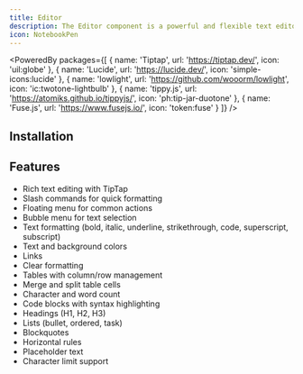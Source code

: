 ```yaml
---
title: Editor
description: The Editor component is a powerful and flexible text editor that allows you to create and edit rich text content.
icon: NotebookPen
---
```


<PoweredBy packages={[
  { name: 'Tiptap', url: 'https://tiptap.dev/', icon: 'uil:globe' },
  { name: 'Lucide', url: 'https://lucide.dev/', icon: 'simple-icons:lucide' },
  { name: 'lowlight', url: 'https://github.com/wooorm/lowlight', icon: 'ic:twotone-lightbulb' },
  { name: 'tippy.js', url: 'https://atomiks.github.io/tippyjs/', icon: 'ph:tip-jar-duotone' },
  { name: 'Fuse.js', url: 'https://www.fusejs.io/', icon: 'token:fuse' }
]} />

<Preview path="editor" />

## Installation

<Installer packageName="editor" />

## Features

- Rich text editing with TipTap
- Slash commands for quick formatting
- Floating menu for common actions
- Bubble menu for text selection
- Text formatting (bold, italic, underline, strikethrough, code, superscript, subscript)
- Text and background colors
- Links
- Clear formatting
- Tables with column/row management
- Merge and split table cells
- Character and word count
- Code blocks with syntax highlighting
- Headings (H1, H2, H3)
- Lists (bullet, ordered, task)
- Blockquotes
- Horizontal rules
- Placeholder text
- Character limit support
